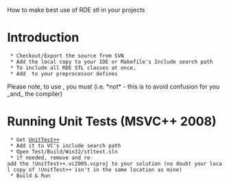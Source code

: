 How to make best use of RDE stl in your projects

= Introduction =
  * Checkout/Export the source from SVN
  * Add the local copy to your IDE or Makefile's Include search path 
  * To include all RDE STL classes at once, {{{#include <rdestl.h>}}}
  * Add {{{RDE_DEBUG}}} to your preprocessor defines

Please note, to use {{{rde::string}}}, you must {{{#include <rde_string.h>}}}  (i.e. *not* {{{#include <string.h>}}} - this is to avoid confusion for you _and_ the compiler)

= Running Unit Tests (MSVC++ 2008) =
  * Get [http://unittest-cpp.sourceforge.net UnitTest++]
  * Add it to VC's include search path
  * Open Test/Build/Win32/stltest.sln
  * if needed, remove and re-add the !UnitTest++.vc2005.vcproj to your solution (no doubt your local copy of !UnitTest++ isn't in the same location as mine)
  * Build & Run